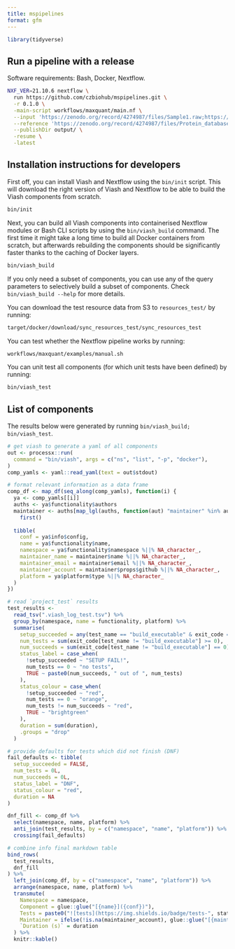 ```yaml
---
title: mspipelines
format: gfm
---
```


<!-- README.md is generated by running 'quarto render README.qmd' -->

```r
library(tidyverse)
```


## Run a pipeline with a release

Software requirements: Bash, Docker, Nextflow.

```sh
NXF_VER=21.10.6 nextflow \
  run https://github.com/czbiohub/mspipelines.git \
  -r 0.1.0 \
  -main-script workflows/maxquant/main.nf \
  --input 'https://zenodo.org/record/4274987/files/Sample1.raw;https://zenodo.org/record/4274987/files/Sample2.raw' \
  --reference 'https://zenodo.org/record/4274987/files/Protein_database.fasta' \
  --publishDir output/ \
  -resume \
  -latest
```

## Installation instructions for developers

First off, you can install Viash and Nextflow using the `bin/init` script. This will download the
right version of Viash and Nextflow to be able to build the Viash components from scratch.

```sh
bin/init
```

Next, you can build all Viash components into containerised Nextflow modules or Bash CLI scripts
by using the `bin/viash_build` command. The first time it might take a long time to build all 
Docker containers from scratch, but afterwards rebuilding the components should be significantly
faster thanks to the caching of Docker layers.

```sh
bin/viash_build
```

If you only need a subset of components, you can use any of the query parameters to selectively
build a subset of components. Check `bin/viash_build --help` for more details.

You can download the test resource data from S3 to `resources_test/` by running:
```sh
target/docker/download/sync_resources_test/sync_resources_test
```

You can test whether the Nextflow pipeline works by running:
```sh
workflows/maxquant/examples/manual.sh
```

You can unit test all components (for which unit tests have been defined) by running:
```sh
bin/viash_test
```

## List of components

The results below were generated by running `bin/viash_build; bin/viash_test`.

```r
# get viash to generate a yaml of all components
out <- processx::run(
  command = "bin/viash", args = c("ns", "list", "-p", "docker"),
)
comp_yamls <- yaml::read_yaml(text = out$stdout)
```

```r
# format relevant information as a data frame
comp_df <- map_df(seq_along(comp_yamls), function(i) {
  ya <- comp_yamls[[i]]
  auths <- ya$functionality$authors
  maintainer <- auths[map_lgl(auths, function(aut) "maintainer" %in% aut$roles)] %>% 
    first()
  
  tibble(
    conf = ya$info$config,
    name = ya$functionality$name,
    namespace = ya$functionality$namespace %||% NA_character_,
    maintainer_name = maintainer$name %||% NA_character_,
    maintainer_email = maintainer$email %||% NA_character_,
    maintainer_account = maintainer$props$github %||% NA_character_,
    platform = ya$platform$type %||% NA_character_
  )
})
```

```r
# read `project_test` results
test_results <- 
  read_tsv(".viash_log_test.tsv") %>% 
  group_by(namespace, name = functionality, platform) %>% 
  summarise(
    setup_succeeded = any(test_name == "build_executable" & exit_code == 0),
    num_tests = sum(exit_code[test_name != "build_executable"] >= 0),
    num_succeeds = sum(exit_code[test_name != "build_executable"] == 0),
    status_label = case_when(
      !setup_succeeded ~ "SETUP FAIL!",
      num_tests == 0 ~ "no tests",
      TRUE ~ paste0(num_succeeds, " out of ", num_tests)
    ),
    status_colour = case_when(
      !setup_succeeded ~ "red",
      num_tests == 0 ~ "orange", 
      num_tests != num_succeeds ~ "red",
      TRUE ~ "brightgreen"
    ),
    duration = sum(duration),
    .groups = "drop"
  )

# provide defaults for tests which did not finish (DNF)
fail_defaults <- tibble(
  setup_succeeded = FALSE,
  num_tests = 0L,
  num_succeeds = 0L,
  status_label = "DNF",
  status_colour = "red",
  duration = NA
)

dnf_fill <- comp_df %>% 
  select(namespace, name, platform) %>% 
  anti_join(test_results, by = c("namespace", "name", "platform")) %>% 
  crossing(fail_defaults)
```

```r
# combine info final markdown table
bind_rows(
  test_results,
  dnf_fill
) %>% 
  left_join(comp_df, by = c("namespace", "name", "platform")) %>% 
  arrange(namespace, name, platform) %>% 
  transmute(
    Namespace = namespace,
    Component = glue::glue("[{name}]({conf})"),
    Tests = paste0("![tests](https://img.shields.io/badge/tests-", status_label, "-", status_colour, ")"),
    Maintainer = ifelse(!is.na(maintainer_account), glue::glue("[{maintainer_account}](https://github.com/{maintainer_account})"), ifelse(!is.na(maintainer_name), maintainer_name, "")),
    `Duration (s)` = duration
  ) %>% 
  knitr::kable()
```

